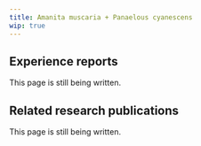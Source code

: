 ---
title: Amanita muscaria + Panaelous cyanescens
wip: true
---

## Experience reports

This page is still being written.

## Related research publications

This page is still being written.

